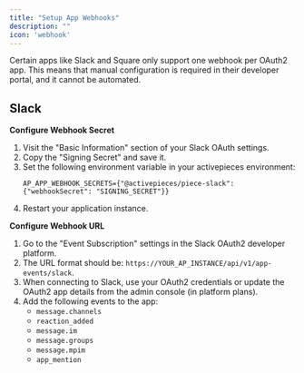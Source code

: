 ```yaml
---
title: "Setup App Webhooks"
description: ""
icon: 'webhook'
---
```


Certain apps like Slack and Square only support one webhook per OAuth2 app. This means that manual configuration is required in their developer portal, and it cannot be automated.

## Slack

**Configure Webhook Secret**

1. Visit the "Basic Information" section of your Slack OAuth settings.
2. Copy the "Signing Secret" and save it.
3. Set the following environment variable in your activepieces environment: 
    ```
    AP_APP_WEBHOOK_SECRETS={"@activepieces/piece-slack": {"webhookSecret": "SIGNING_SECRET"}}
    ```
4. Restart your application instance.


**Configure Webhook URL**

1. Go to the "Event Subscription" settings in the Slack OAuth2 developer platform.
2. The URL format should be: `https://YOUR_AP_INSTANCE/api/v1/app-events/slack`.
3. When connecting to Slack, use your OAuth2 credentials or update the OAuth2 app details from the admin console (in platform plans).
4. Add the following events to the app:
    - `message.channels`
    - `reaction_added`
    - `message.im`
    - `message.groups`
    - `message.mpim`
    - `app_mention`
